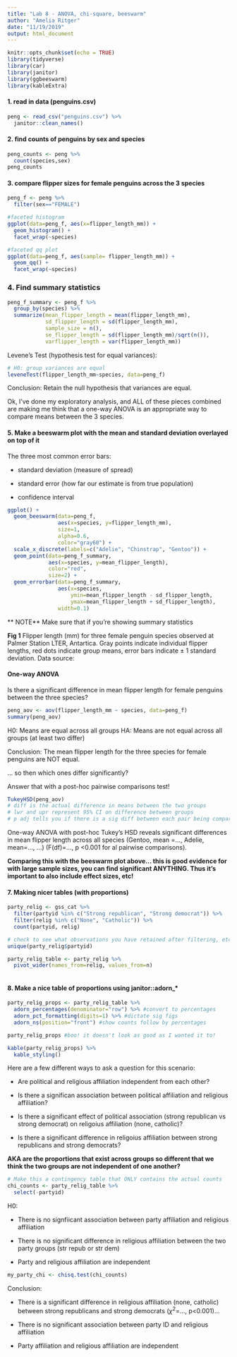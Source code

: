 ```yaml
---
title: "Lab 8 - ANOVA, chi-square, beeswarm"
author: "Amelia Ritger"
date: "11/19/2019"
output: html_document
---
```


```r
knitr::opts_chunk$set(echo = TRUE)
library(tidyverse)
library(car)
library(janitor)
library(ggbeeswarm)
library(kableExtra)
```

#### 1. read in data (penguins.csv)
```r
peng <- read_csv("penguins.csv") %>%
  janitor::clean_names()
```

#### 2. find counts of penguins by sex and species
```r
peng_counts <- peng %>%
  count(species,sex)
peng_counts
```

#### 3. compare flipper sizes for female penguins across the 3 species
```r
peng_f <- peng %>%
  filter(sex=="FEMALE")

#faceted histogram
ggplot(data=peng_f, aes(x=flipper_length_mm)) +
  geom_histogram() +
  facet_wrap(~species)

#faceted qq plot
ggplot(data=peng_f, aes(sample= flipper_length_mm)) +
  geom_qq() +
  facet_wrap(~species)
```

### 4. Find summary statistics
```r
peng_f_summary <- peng_f %>%
  group_by(species) %>%
  summarize(mean_flipper_length = mean(flipper_length_mm),
            sd_flipper_length = sd(flipper_length_mm),
            sample_size = n(),
            se_flipper_length = sd(flipper_length_mm)/sqrt(n()),
            varflipper_length = var(flipper_length_mm))
```


Levene's Test (hypothesis test for equal variances):
```r
# H0: group variances are equal
leveneTest(flipper_length_mm~species, data=peng_f)
```

Conclusion: Retain the null hypothesis that variances are equal.

Ok, I've done my exploratory analysis, and ALL of these pieces combined are making me think that a one-way ANOVA is an appropriate way to compare means between the 3 species.

#### 5. Make a beeswarm plot with the mean and standard deviation overlayed on top of it

The three most common error bars:

- standard deviation (measure of spread)

- standard error (how far our estimate is from true population)

- confidence interval 

```r
ggplot() +
  geom_beeswarm(data=peng_f,
                aes(x=species, y=flipper_length_mm),
                size=1,
                alpha=0.6,
                color="gray60") +
  scale_x_discrete(labels=c("Adelie", "Chinstrap", "Gentoo")) +
  geom_point(data=peng_f_summary,
             aes(x=species, y=mean_flipper_length),
             color="red",
             size=2) +
  geom_errorbar(data=peng_f_summary,
                aes(x=species,
                    ymin=mean_flipper_length - sd_flipper_length,
                    ymax=mean_flipper_length + sd_flipper_length), 
                width=0.1)
```

** NOTE** Make sure that if you're showing summary statistics

**Fig 1** Flipper length (mm) for three female penguin species observed at Palmer Station LTER, Antartica. Gray points indicate individual flipper lengths, red dots indicate group means, error bars indicate $\pm$ 1 standard deviation. Data source:

#### One-way ANOVA

Is there a significant difference in mean flipper length for female penguins between the three species?
```r
peng_aov <- aov(flipper_length_mm ~ species, data=peng_f)
summary(peng_aov)
```

H0: Means are equal across all groups
HA: Means are not equal across all groups (at least two differ)

Conclusion: The mean flipper length for the three species for female penguins are NOT equal.

... so then which ones differ significantly?

Answer that with a post-hoc pairwise comparisons test!
```r
TukeyHSD(peng_aov)
# diff is the actual difference in means between the two groups
# lwr and upr represent 95% CI on difference between groups
# p adj tells you if there is a sig diff between each pair being compared
```

One-way ANOVA with post-hoc Tukey's HSD reveals significant differences in mean flipper length across all species (Gentoo, mean =..., Adelie, mean=..., ...) (F(df)=..., p <0.001 for al pairwise comparisons).

**Comparing this with the beeswarm plot above... this is good evidence for with large sample sizes, you can find significant ANYTHING. Thus it's important to also include effect sizes, etc!**

#### 7. Making nicer tables (with proportions)
```r
party_relig <- gss_cat %>%
  filter(partyid %in% c("Strong republican", "Strong democrat")) %>%
  filter(relig %in% c("None", "Catholic")) %>%
  count(partyid, relig)

# check to see what observations you have retained after filtering, etc
unique(party_relig$partyid)

party_relig_table <- party_relig %>%
  pivot_wider(names_from=relig, values_from=n)
  
```

#### 8. Make a nice table of proportions using janitor::adorn_*
```r
party_relig_props <- party_relig_table %>%
  adorn_percentages(denominator="row") %>% #convert to percentages
  adorn_pct_formatting(digits=1) %>% #dictate sig figs
  adorn_ns(position="front") #show counts follow by percentages

party_relig_props #boo! it doesn't look as good as I wanted it to!

kable(party_relig_props) %>%
  kable_styling()
```

Here are a few different ways to ask a question for this scenario:

- Are political and religious affiliation independent from each other?

- Is there a significan association between political affiliation and religious affiliation?

- Is there a significant effect of political association (strong republican vs strong democrat) on religoius affiliation (none, catholic)?

- Is there a significant difference in religoius affiliation between strong republicans and strong democrats?

**AKA are the proportions that exist across groups so different that we think the two groups are not independent of one another?**

```r
# Make this a contingency table that ONLY contains the actual counts
chi_counts <- party_relig_table %>%
  select(-partyid)
```

H0:

- There is no signfiicant association between party affiliation and religious affiliation

- There is no significant difference in religious affiliation between the two party groups (str repub or str dem)

- Party and religious affiliation are independent

```r
my_party_chi <- chisq.test(chi_counts)
```

Conclusion:

- There is a significant difference in religious affiliation (none, catholic) between strong republicans and strong democrats ($\chi^2$=..., p<0.001)...

- There is no significant association between party ID and religious affiliation

- Party affiliation and religious affiliation are independent

